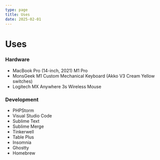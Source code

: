 ```yaml
---
type: page
title: Uses
date: 2025-02-01
---
```


# Uses

### Hardware
- MacBook Pro (14-inch, 2021) M1 Pro
- MonsGeek M1 Custom Mechanical Keyboard (Akko V3 Cream Yellow switches)
- Logitech MX Anywhere 3s Wireless Mouse

### Development
- PHPStorm
- Visual Studio Code
- Sublime Text
- Sublime Merge
- Tinkerwell
- Table Plus
- Insomnia
- Ghostty
- Homebrew